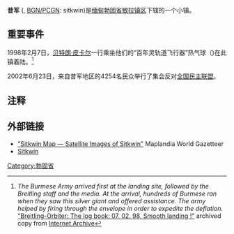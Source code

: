 '''昔军''' ({{lang-my|စစ်ကွင်း}}, [[BGN/PCGN罗马化系统|BGN/PCGN]]: sitkwin)是[[缅甸|缅甸]][[勃固省|勃固省]][[敏拉镇区|敏拉镇区]]下辖的一个小镇。

==重要事件==

1998年2月7日，[[贝特朗·皮卡尔|贝特朗·皮卡尔]]一行乘坐他们的“百年灵轨道飞行器”热气球（{{tsl|en|Breitling Orbiter|}})在此镇着陆。<ref>''The Burmese Army arrived first at the landing site, followed by the Breitling staff and the media. At the arrival, hundreds of Burmese ran when they saw this silver giant and offered assistance. The army helped by firing through the envelope in order to expedite the deflation.'' [https://web.archive.org/web/20070927004237/http://www.breitling.com/orbiter/breit97/eng/endirect/980207.html "Breitling-Orbiter: The log book: 07. 02. 98, Smooth landing !"] archived copy from [[Internet_Archive|Internet Archive]]</ref>

2002年6月23日，来自昔军地区的4254名民众举行了集会反对[[全国民主联盟|全国民主联盟]]。

==注释==
{{Reflist}}

==外部链接==
* [http://www.maplandia.com/burma/bago-pegu/minhla/sitkwin/ "Sitkwin Map — Satellite Images of Sitkwin"] {{Wayback|url=http://www.maplandia.com/burma/bago-pegu/minhla/sitkwin/ |date=20121103032746 }} Maplandia World Gazetteer
* [http://www.calle.com/world/BM/9/Sitkwin.html Sitkwin] {{deadlink|date=December 2010}}


{{coord|17|53|38|N|95|43|26|E|display=title|region:MM-02_type:city_source:dewiki}}

[[Category:勃固省|Category:勃固省]]